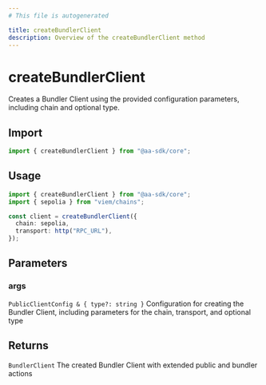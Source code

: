 ```yaml
---
# This file is autogenerated

title: createBundlerClient
description: Overview of the createBundlerClient method
---
```


# createBundlerClient

Creates a Bundler Client using the provided configuration parameters, including chain and optional type.

## Import

```ts
import { createBundlerClient } from "@aa-sdk/core";
```

## Usage

```ts
import { createBundlerClient } from "@aa-sdk/core";
import { sepolia } from "viem/chains";

const client = createBundlerClient({
  chain: sepolia,
  transport: http("RPC_URL"),
});
```

## Parameters

### args

`PublicClientConfig & { type?: string }`
Configuration for creating the Bundler Client, including parameters for the chain, transport, and optional type

## Returns

`BundlerClient`
The created Bundler Client with extended public and bundler actions
